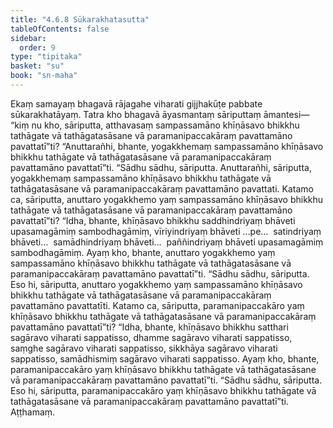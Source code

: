 ```yaml
---
title: "4.6.8 Sūkarakhatasutta"
tableOfContents: false
sidebar:
  order: 9
type: "tipitaka"
basket: "su"
book: "sn-maha"
---
```



<DynamicBreadcrumb />

<Division number="528" book="sn-maha">

<Paragraph number="1218" book="sn-maha">
Ekaṃ samayaṃ bhagavā rājagahe viharati gijjhakūṭe pabbate sūkarakhatāyaṃ. Tatra kho bhagavā āyasmantaṃ sāriputtaṃ āmantesi—  “kiṃ nu kho, sāriputta, atthavasaṃ sampassamāno khīṇāsavo bhikkhu tathāgate vā tathāgatasāsane vā paramanipaccakāraṃ pavattamāno pavattatī”ti? “Anuttarañhi, bhante, yogakkhemaṃ sampassamāno khīṇāsavo bhikkhu tathāgate vā tathāgatasāsane vā paramanipaccakāraṃ pavattamāno pavattatī”ti. “Sādhu sādhu, sāriputta. Anuttarañhi, sāriputta, yogakkhemaṃ sampassamāno khīṇāsavo bhikkhu tathāgate vā tathāgatasāsane vā paramanipaccakāraṃ pavattamāno pavattati.
</Paragraph>

<Paragraph number="1219" book="sn-maha">
Katamo ca, sāriputta, anuttaro yogakkhemo yaṃ sampassamāno khīṇāsavo bhikkhu tathāgate vā tathāgatasāsane vā paramanipaccakāraṃ pavattamāno pavattatī”ti? “Idha, bhante, khīṇāsavo bhikkhu saddhindriyaṃ bhāveti upasamagāmiṃ sambodhagāmiṃ, vīriyindriyaṃ bhāveti …pe…  satindriyaṃ bhāveti…  samādhindriyaṃ bhāveti…  paññindriyaṃ bhāveti upasamagāmiṃ sambodhagāmiṃ. Ayaṃ kho, bhante, anuttaro yogakkhemo yaṃ sampassamāno khīṇāsavo bhikkhu tathāgate vā tathāgatasāsane vā paramanipaccakāraṃ pavattamāno pavattatī”ti. “Sādhu sādhu, sāriputta. Eso hi, sāriputta, anuttaro yogakkhemo yaṃ sampassamāno khīṇāsavo bhikkhu tathāgate vā tathāgatasāsane vā paramanipaccakāraṃ pavattamāno pavattatīti.
</Paragraph>

<Paragraph number="1220" book="sn-maha">
Katamo ca, sāriputta, paramanipaccakāro yaṃ khīṇāsavo bhikkhu tathāgate vā tathāgatasāsane vā paramanipaccakāraṃ pavattamāno pavattatī”ti? “Idha, bhante, khīṇāsavo bhikkhu satthari sagāravo viharati sappatisso, dhamme sagāravo viharati sappatisso, saṃghe sagāravo viharati sappatisso, sikkhāya sagāravo viharati sappatisso, samādhismiṃ sagāravo viharati sappatisso. Ayaṃ kho, bhante, paramanipaccakāro yaṃ khīṇāsavo bhikkhu tathāgate vā tathāgatasāsane vā paramanipaccakāraṃ pavattamāno pavattatī”ti. “Sādhu sādhu, sāriputta. Eso hi, sāriputta, paramanipaccakāro yaṃ khīṇāsavo bhikkhu tathāgate vā tathāgatasāsane vā paramanipaccakāraṃ pavattamāno pavattatī”ti.

</Paragraph>
</Division>

<Paragraph number="1221" type="center" book="sn-maha">
Aṭṭhamaṃ.
</Paragraph>